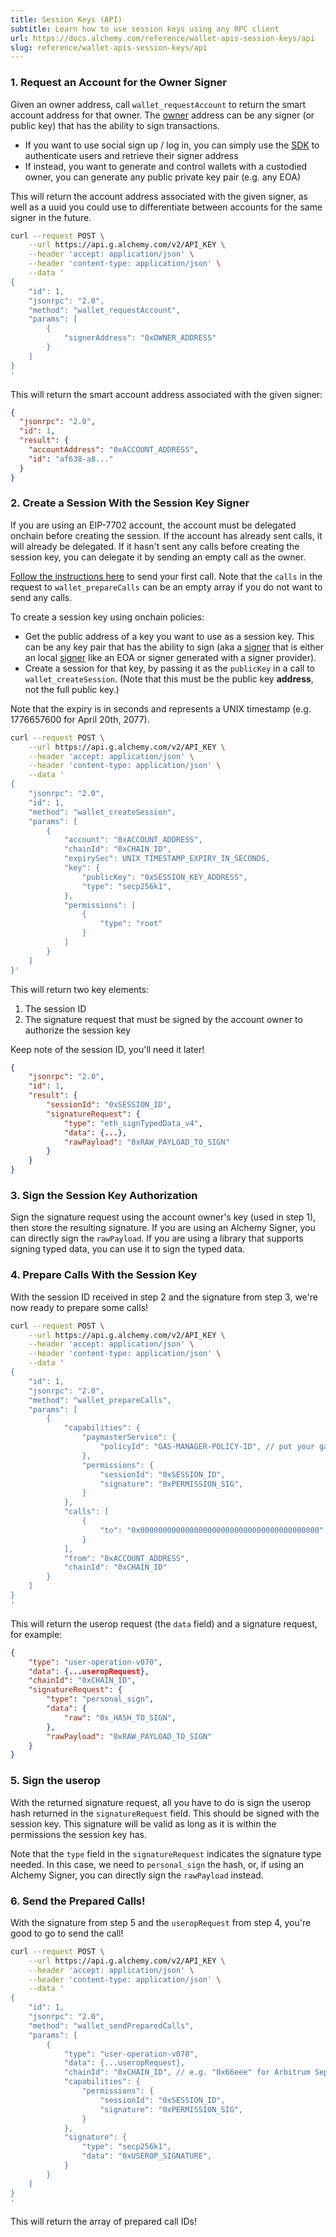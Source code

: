 ```yaml
---
title: Session Keys (API)
subtitle: Learn how to use session keys using any RPC client
url: https://docs.alchemy.com/reference/wallet-apis-session-keys/api
slug: reference/wallet-apis-session-keys/api
---
```


### 1. Request an Account for the Owner Signer

Given an owner address, call `wallet_requestAccount` to return the smart account address for that owner. The [owner](/docs/wallets/signer/what-is-a-signer) address can be any signer (or public key) that has the ability to sign transactions.

- If you want to use social sign up / log in, you can simply use the [SDK](/docs/wallets/react/getting-started) to authenticate users and retrieve their signer address
- If instead, you want to generate and control wallets with a custodied owner, you can generate any public private key pair (e.g. any EOA)

This will return the account address associated with the given signer, as well as a uuid you could use to differentiate between accounts for the same signer in the future.

```bash
curl --request POST \
    --url https://api.g.alchemy.com/v2/API_KEY \
    --header 'accept: application/json' \
    --header 'content-type: application/json' \
    --data '
{
    "id": 1,
    "jsonrpc": "2.0",
    "method": "wallet_requestAccount",
    "params": [
        {
            "signerAddress": "0xOWNER_ADDRESS"
        }
    ]
}
'
```

This will return the smart account address associated with the given signer:

```json
{
  "jsonrpc": "2.0",
  "id": 1,
  "result": {
    "accountAddress": "0xACCOUNT_ADDRESS",
    "id": "af638-a8..."
  }
}
```

### 2. Create a Session With the Session Key Signer

<Accordion title="Using EIP-7702?">

If you are using an EIP-7702 account, the account must be delegated onchain
before creating the session. If the account has already sent calls, it will
already be delegated. If it hasn't sent any calls before creating the session
key, you can delegate it by sending an empty call as the owner.

[Follow the instructions here](/docs/reference/wallet-apis-7702-quickstart#using-the-json-rpc-apis-directly)
to send your first call. Note that the `calls` in the request to `wallet_prepareCalls` can be an empty array
if you do not want to send any calls.

</Accordion>

To create a session key using onchain policies:

- Get the public address of a key you want to use as a session key. This can be any key pair that has the ability to sign (aka a [signer](/docs/wallets/signer/what-is-a-signer) that is either an local [signer](/docs/wallets/reference/aa-sdk/core/classes/LocalAccountSigner/constructor#localaccountsigner) like an EOA or signer generated with a signer provider).
- Create a session for that key, by passing it as the `publicKey` in a call to `wallet_createSession`. (Note that this must be the public key **address**, not the full public key.)

Note that the expiry is in seconds and represents a UNIX timestamp (e.g. 1776657600 for April 20th, 2077).

```bash
curl --request POST \
    --url https://api.g.alchemy.com/v2/API_KEY \
    --header 'accept: application/json' \
    --header 'content-type: application/json' \
    --data '
{
    "jsonrpc": "2.0",
    "id": 1,
    "method": "wallet_createSession",
    "params": [
        {
            "account": "0xACCOUNT_ADDRESS",
            "chainId": "0xCHAIN_ID",
            "expirySec": UNIX_TIMESTAMP_EXPIRY_IN_SECONDS,
            "key": {
                "publicKey": "0xSESSION_KEY_ADDRESS",
                "type": "secp256k1",
            },
            "permissions": [
                {
                    "type": "root"
                }
            ]
        }
    ]
}'
```

This will return two key elements:

1. The session ID
2. The signature request that must be signed by the account owner to authorize the session key

Keep note of the session ID, you'll need it later!

```json
{
    "jsonrpc": "2.0",
    "id": 1,
    "result": {
        "sessionId": "0xSESSION_ID",
        "signatureRequest": {
            "type": "eth_signTypedData_v4",
            "data": {...},
            "rawPayload": "0xRAW_PAYLOAD_TO_SIGN"
        }
    }
}
```

### 3. Sign the Session Key Authorization

Sign the signature request using the account owner's key (used in step 1), then store the resulting signature. If you are using an Alchemy Signer, you can directly sign the `rawPayload`. If you are using a library that supports signing typed data, you can use it to sign the typed data.

### 4. Prepare Calls With the Session Key

With the session ID received in step 2 and the signature from step 3, we're now ready to prepare some calls!

```bash
curl --request POST \
    --url https://api.g.alchemy.com/v2/API_KEY \
    --header 'accept: application/json' \
    --header 'content-type: application/json' \
    --data '
{
    "id": 1,
    "jsonrpc": "2.0",
    "method": "wallet_prepareCalls",
    "params": [
        {
            "capabilities": {
                "paymasterService": {
                    "policyId": "GAS-MANAGER-POLICY-ID", // put your gas manager policy ID here
                },
                "permissions": {
                    "sessionId": "0xSESSION_ID",
                    "signature": "0xPERMISSION_SIG",
                }
            },
            "calls": [
                {
                    "to": "0x0000000000000000000000000000000000000000"
                }
            ],
            "from": "0xACCOUNT_ADDRESS",
            "chainId": "0xCHAIN_ID"
        }
    ]
}
'
```

This will return the userop request (the `data` field) and a signature request, for example:

```json
{
    "type": "user-operation-v070",
    "data": {...useropRequest},
    "chainId": "0xCHAIN_ID",
    "signatureRequest": {
        "type": "personal_sign",
        "data": {
            "raw": "0x_HASH_TO_SIGN",
        },
        "rawPayload": "0xRAW_PAYLOAD_TO_SIGN"
    }
}
```

### 5. Sign the userop

With the returned signature request, all you have to do is sign the userop hash returned in the `signatureRequest` field. This should be signed with the session key. This signature will be valid as long as it is within the permissions the session key has.

Note that the `type` field in the `signatureRequest` indicates the signature type needed. In this case, we need to `personal_sign` the hash, or, if using an Alchemy Signer, you can directly sign the `rawPayload` instead.

### 6. Send the Prepared Calls!

With the signature from step 5 and the `useropRequest` from step 4, you're good to go to send the call!

```bash
curl --request POST \
    --url https://api.g.alchemy.com/v2/API_KEY \
    --header 'accept: application/json' \
    --header 'content-type: application/json' \
    --data '
{
    "id": 1,
    "jsonrpc": "2.0",
    "method": "wallet_sendPreparedCalls",
    "params": [
        {
            "type": "user-operation-v070",
            "data": {...useropRequest},
            "chainId": "0xCHAIN_ID", // e.g. "0x66eee" for Arbitrum Sepolia
            "capabilities": {
                "permissions": {
                    "sessionId": "0xSESSION_ID",
                    "signature": "0xPERMISSION_SIG",
                }
            },
            "signature": {
                "type": "secp256k1",
                "data": "0xUSEROP_SIGNATURE",
            }
        }
    ]
}
'
```

This will return the array of prepared call IDs!

